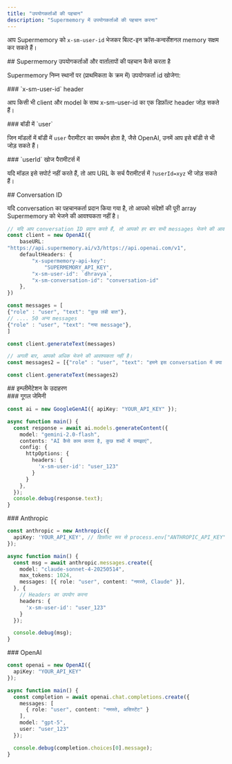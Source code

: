 ```yaml
---
title: "उपयोगकर्ताओं की पहचान"
description: "Supermemory में उपयोगकर्ताओं की पहचान करना"
---
```


आप Supermemory को `x-sm-user-id` भेजकर बिल्ट-इन क्रॉस‑कन्वर्सेशनल memory सक्षम कर सकते हैं।

<div id="how-supermemory-identifies-users-and-conversations">
  ## Supermemory उपयोगकर्ताओं और वार्तालापों की पहचान कैसे करता है
</div>

Supermemory निम्न स्थानों पर (प्राथमिकता के क्रम में) उपयोगकर्ता id खोजेगा:

<div id="x-sm-user-id-header">
  ### `x-sm-user-id` header
</div>

आप किसी भी client और model के साथ x-sm-user-id का एक डिफ़ॉल्ट header जोड़ सकते हैं।

<div id="user-in-body">
  ### बॉडी में `user`
</div>

जिन मॉडलों में बॉडी में `user` पैरामीटर का समर्थन होता है, जैसे OpenAI, उनमें आप इसे बॉडी से भी जोड़ सकते हैं।

<div id="userid-in-search-params">
  ### `userId` खोज पैरामीटर्स में
</div>

यदि मॉडल इसे सपोर्ट नहीं करते हैं, तो आप URL के सर्च पैरामीटर्स में `?userId=xyz` भी जोड़ सकते हैं।

<div id="conversation-id">
  ## Conversation ID
</div>

यदि conversation का पहचानकर्ता प्रदान किया गया है, तो आपको संदेशों की पूरी array Supermemory को भेजने की आवश्यकता नहीं है।

```typescript
// यदि आप conversation ID प्रदान करते हैं, तो आपको हर बार सभी messages भेजने की आवश्यकता नहीं है। Supermemory स्वचालित रूप से इसे backfill कर देता है।
const client = new OpenAI({
    baseURL:
"https://api.supermemory.ai/v3/https://api.openai.com/v1",
    defaultHeaders: {
        "x-supermemory-api-key":
            "SUPERMEMORY_API_KEY",
        "x-sm-user-id": `dhravya`,
        "x-sm-conversation-id": "conversation-id"
    },
})

const messages = [
{"role" : "user", "text": "कुछ लंबी बात"},
// .... 50 अन्य messages
{"role" : "user", "text": "नया message"},
]

const client.generateText(messages)

// अगली बार, आपको अधिक भेजने की आवश्यकता नहीं है।
const messages2 = [{"role" : "user", "text": "हमने इस conversation में क्या बात की थी, और जो हमने पिछले साल की थी?"}]

const client.generateText(messages2)
```


<div id="implementation-examples">
  ## इम्प्लीमेंटेशन के उदाहरण
</div>

<div id="google-gemini">
  ### गूगल जेमिनी
</div>

```typescript
const ai = new GoogleGenAI({ apiKey: "YOUR_API_KEY" });

async function main() {
  const response = await ai.models.generateContent({
    model: "gemini-2.0-flash",
    contents: "AI कैसे काम करता है, कुछ शब्दों में समझाएं",
    config: {
      httpOptions: {
        headers: {
          'x-sm-user-id': "user_123"
        }
      }
    },
  });
  console.debug(response.text);
}
```


<div id="anthropic">
  ### Anthropic
</div>

```typescript
const anthropic = new Anthropic({
  apiKey: 'YOUR_API_KEY', // डिफ़ॉल्ट रूप से process.env["ANTHROPIC_API_KEY"]
});

async function main() {
  const msg = await anthropic.messages.create({
    model: "claude-sonnet-4-20250514",
    max_tokens: 1024,
    messages: [{ role: "user", content: "नमस्ते, Claude" }],
  }, {
    // Headers का उपयोग करना
    headers: {
      'x-sm-user-id': "user_123"
    }
  });

  console.debug(msg);
}
```


<div id="openai">
  ### OpenAI
</div>

```typescript
const openai = new OpenAI({
  apiKey: "YOUR_API_KEY"
});

async function main() {
  const completion = await openai.chat.completions.create({
    messages: [
      { role: "user", content: "नमस्ते, असिस्टेंट" }
    ],
    model: "gpt-5",
    user: "user_123"
  });

  console.debug(completion.choices[0].message);
}
```
